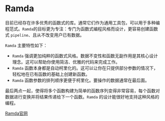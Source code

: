 # Ramda

目前已经存在许多优秀的函数式的库。通常它们作为通用工具包，可以用于多种编程范式。`Ramda`的目标更为专注：专门为函数式编程风格而设计，更容易创建函数式 `pipeline`、且从不改变用户已有数据。


`Ramda` 主要特性如下：
- `Ramda` 强调更加纯粹的函数式风格。数据不变性和函数无副作用是其核心设计理念。这可以帮助你使用简洁、优雅的代码来完成工作。
- `Ramda` 函数本身都是自动柯里化的。这可以让你在只提供部分参数的情况下，轻松地在已有函数的基础上创建新函数。
- `Ramda` 函数参数的排列顺序更便于柯里化。要操作的数据通常在最后面。

最后两点一起，使得将多个函数构建为简单的函数序列变得非常容易，每个函数对数据进行变换并将结果传递给下一个函数。`Ramda` 的设计能很好地支持这种风格的编程。

[Ramda官网](https://ramda.cn/)
